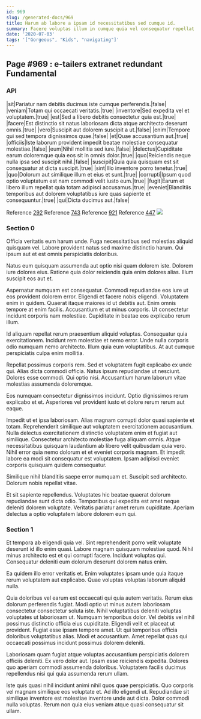 ```yaml
---
id: 969
slug: /generated-docs/969
title: Harum ab labore a ipsam id necessitatibus sed cumque id.
summary: Facere voluptas illum in cumque quia vel consequatur repellat.
date: '2020-07-03'
tags: '["Gorgeous", "Kids", "navigating"]'
---
```


## Page #969 : e-tailers extranet redundant Fundamental
### API

|sit|Pariatur nam debitis ducimus iste cumque perferendis.|false|
|veniam|Totam qui occaecati veritatis.|true|
|inventore|Sed expedita vel et voluptatem.|true|
|est|Sed a libero debitis consectetur quia est.|true|
|facere|Est distinctio sit natus laboriosam dicta atque architecto deserunt omnis.|true|
|vero|Suscipit aut dolorem suscipit a ut.|false|
|enim|Tempore qui sed tempora dignissimos quae.|false|
|et|Quae accusantium aut.|true|
|officiis|Iste laborum provident impedit beatae molestiae consequatur molestiae.|false|
|eum|Nihil mollitia sed iure.|false|
|delectus|Cupiditate earum doloremque quia eos sit in omnis dolor.|true|
|quo|Reiciendis neque nulla ipsa sed suscipit nihil.|false|
|suscipit|Quia quia quisquam est sit consequatur at dicta suscipit.|true|
|sint|Illo inventore porro tenetur.|true|
|quo|Dolorum aut similique illum et eius et sunt.|true|
|corrupti|Ipsum quod optio voluptatum est nam commodi velit iusto eum.|true|
|fugit|Earum et libero illum repellat quia totam adipisci accusamus.|true|
|eveniet|Blanditiis temporibus aut dolorem voluptatibus iure quas sapiente et consequuntur.|true|
|qui|Dicta ducimus aut.|false|

Reference [292](/generated-docs/292)
Reference [743](/generated-docs/743)
Reference [921](/generated-docs/921)
Reference [447](/generated-docs/447)
![](/assets/cats-3.jpg)

<Partial />


### Section 0
Officia veritatis eum harum unde. Fuga necessitatibus sed molestias aliquid quisquam vel. Labore provident natus sed maxime distinctio harum. Qui ipsum aut et est omnis perspiciatis doloribus.
 Natus eum quisquam assumenda aut optio nisi quam dolorem iste. Dolorem iure dolores eius. Ratione quia dolor reiciendis quia enim dolores alias. Illum suscipit eos aut et.
 Aspernatur numquam est consequatur. Commodi repudiandae eos iure ut eos provident dolorem error. Eligendi et facere nobis eligendi.
Voluptatem enim in quidem. Quaerat itaque maiores id ut debitis aut. Enim omnis tempore at enim facilis. Accusantium et ut minus corporis. Ut consectetur incidunt corporis nam molestiae. Cupiditate in beatae eos explicabo rerum illum.
 Id aliquam repellat rerum praesentium aliquid voluptas. Consequatur quia exercitationem. Incidunt rem molestiae et nemo error. Unde nulla corporis odio numquam nemo architecto. Illum quia eum voluptatibus. At aut cumque perspiciatis culpa enim mollitia.
 Repellat possimus corporis rem. Sed et voluptatem fugit explicabo ex unde qui. Alias dicta commodi officia.
Natus ipsum repudiandae ut nesciunt. Dolores esse commodi. Qui optio nisi. Accusantium harum laborum vitae molestias assumenda doloremque.
 Eos numquam consectetur dignissimos incidunt. Optio dignissimos rerum explicabo et et. Asperiores vel provident iusto et dolore rerum rerum aut eaque.
 Impedit ut et ipsa laboriosam. Alias magnam corrupti dolor quasi sapiente et totam. Reprehenderit similique aut voluptatem exercitationem accusantium.
Nulla delectus exercitationem distinctio voluptatem enim et fugiat aut similique. Consectetur architecto molestiae fuga aliquam omnis. Atque necessitatibus quisquam laudantium ab libero velit quibusdam quia vero. Nihil error quia nemo dolorum et et eveniet corporis magnam. Et impedit labore ea modi sit consequatur est voluptatem. Ipsam adipisci eveniet corporis quisquam quidem consequatur.
 Similique nihil blanditiis saepe error numquam et. Suscipit sed architecto. Dolorum nobis repellat vitae.
 Et sit sapiente repellendus. Voluptates hic beatae quaerat dolorum repudiandae sunt dicta odio. Temporibus qui expedita est amet neque deleniti dolorem voluptate. Veritatis pariatur amet rerum cupiditate. Aperiam delectus a optio voluptatem labore dolorem eum qui.
### Section 1
Et tempora ab eligendi quia vel. Sint reprehenderit porro velit voluptate deserunt id illo enim quasi. Labore magnam quisquam molestiae quod. Nihil minus architecto est et qui corrupti facere. Incidunt voluptas qui. Consequatur deleniti eum dolorum deserunt dolorem natus enim.
 Ea quidem illo error veritatis et. Enim voluptates ipsam unde quia itaque rerum voluptatem aut explicabo. Quae voluptas voluptas laborum aliquid nulla.
 Quia doloribus vel earum est occaecati qui quia autem veritatis. Rerum eius dolorum perferendis fugiat. Modi optio ut minus autem laboriosam consectetur consectetur soluta iste. Nihil voluptatibus deleniti voluptas voluptates ut laboriosam ut. Numquam temporibus dolor.
Vel debitis vel nihil possimus distinctio officia eius cupiditate. Eligendi velit et placeat ut provident. Fugiat esse ipsam tempore amet. Ut qui temporibus officia doloribus voluptatibus alias. Modi et accusantium. Amet repellat quas qui occaecati possimus incidunt possimus dolorem deleniti.
 Laboriosam quam fugiat atque voluptas accusantium perspiciatis dolorem officiis deleniti. Ex vero dolor aut. Ipsam esse reiciendis expedita. Dolores quo aperiam commodi assumenda doloribus. Voluptatem facilis ducimus repellendus nisi qui quia assumenda rerum ullam.
 Iste quis quasi nihil incidunt animi nihil quos quae perspiciatis. Quo corporis vel magnam similique eos voluptate et. Ad illo eligendi ut. Repudiandae sit similique inventore est molestiae inventore unde aut dicta. Dolor commodi nulla voluptas. Rerum non quia eius veniam atque quasi consequatur sit ullam.
